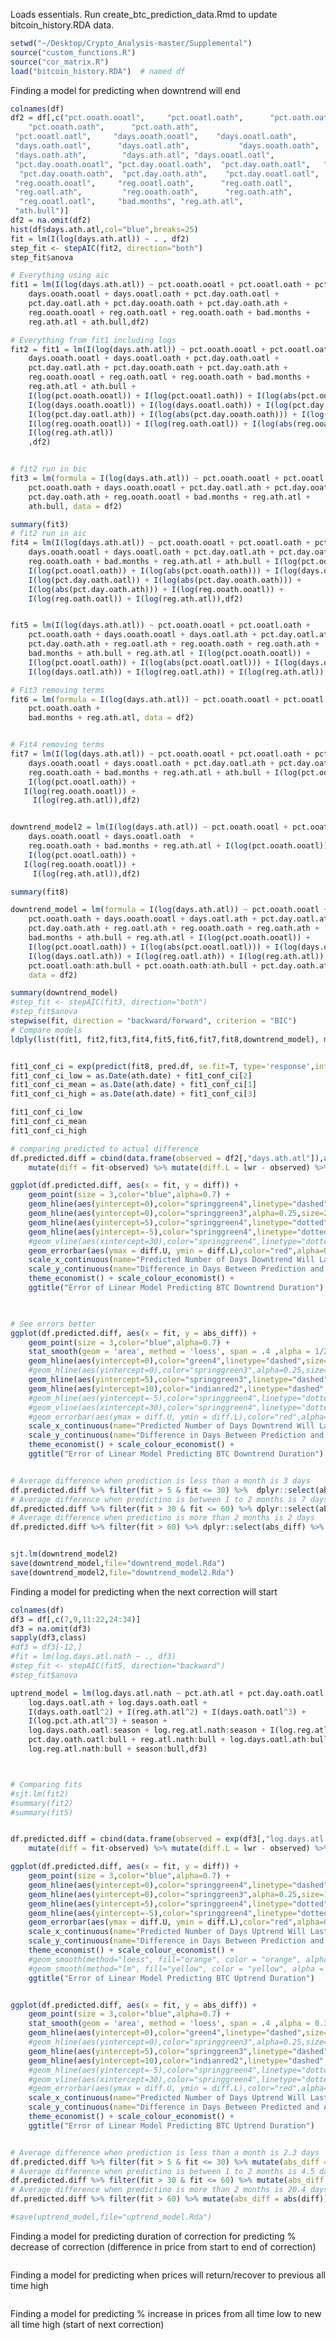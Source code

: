 
Loads essentials. Run create_btc_prediction_data.Rmd to update bitcoin_history.RDA data.
```r
setwd("~/Desktop/Crypto_Analysis-master/Supplemental")
source("custom_functions.R")
source("cor_matrix.R")
load("bitcoin_history.RDA")  # named df
```


Finding a model for predicting when downtrend will end
```r
colnames(df)
df2 = df[,c("pct.ooath.ooatl",     "pct.ooatl.oath",      "pct.oath.oatl",       "pct.oatl.ath",       
    "pct.ooath.oath",      "pct.oath.ath",         
 "pct.ooatl.oatl",     "days.ooath.ooatl",    "days.ooatl.oath",    
 "days.oath.oatl",      "days.oatl.ath",           "days.ooath.oath",    
 "days.oath.ath",        "days.ath.atl", "days.ooatl.oatl",     
 "pct.day.ooath.ooatl", "pct.day.ooatl.oath",  "pct.day.oath.oatl",   "pct.day.oatl.ath",     
  "pct.day.ooath.oath",  "pct.day.oath.ath",    "pct.day.ooatl.oatl", 
 "reg.ooath.ooatl",     "reg.ooatl.oath",      "reg.oath.oatl",      
 "reg.oatl.ath",         "reg.ooath.oath",      "reg.oath.ath",       
  "reg.ooatl.oatl",     "bad.months", "reg.ath.atl",         
 "ath.bull")]
df2 = na.omit(df2)	
hist(df$days.ath.atl,col="blue",breaks=25)
fit = lm(I(log(days.ath.atl)) ~ . , df2)
step_fit <- stepAIC(fit2, direction="both")
step_fit$anova

# Everything using aic
fit1 = lm(I(log(days.ath.atl)) ~ pct.ooath.ooatl + pct.ooatl.oath + pct.ooath.oath + 
    days.ooath.ooatl + days.ooatl.oath + pct.day.oath.oatl + 
    pct.day.oatl.ath + pct.day.ooath.oath + pct.day.oath.ath + 
    reg.ooath.ooatl + reg.oath.oatl + reg.ooath.oath + bad.months + 
    reg.ath.atl + ath.bull,df2)

# Everything from fit1 including logs
fit2 = fit1 = lm(I(log(days.ath.atl)) ~ pct.ooath.ooatl + pct.ooatl.oath + pct.ooath.oath + 
    days.ooath.ooatl + days.ooatl.oath + pct.day.oath.oatl + 
    pct.day.oatl.ath + pct.day.ooath.oath + pct.day.oath.ath + 
    reg.ooath.ooatl + reg.oath.oatl + reg.ooath.oath + bad.months + 
    reg.ath.atl + ath.bull +
	I(log(pct.ooath.ooatl)) + I(log(pct.ooatl.oath)) + I(log(abs(pct.ooath.oath))) + 
    I(log(days.ooath.ooatl)) + I(log(days.ooatl.oath)) + I(log(pct.day.oath.oatl)) + 
    I(log(pct.day.oatl.ath)) + I(log(abs(pct.day.ooath.oath))) + I(log(abs(pct.day.oath.ath))) + 
    I(log(reg.ooath.ooatl)) + I(log(reg.oath.oatl)) + I(log(abs(reg.ooath.oath))) +
	I(log(reg.ath.atl))
	,df2)


# fit2 run in bic
fit3 = lm(formula = I(log(days.ath.atl)) ~ pct.ooath.ooatl + pct.ooatl.oath + 
    pct.ooath.oath + days.ooath.ooatl + pct.day.oatl.ath + pct.day.ooath.oath + 
    pct.day.oath.ath + reg.ooath.ooatl + bad.months + reg.ath.atl + 
    ath.bull, data = df2)

summary(fit3)
# fit2 run in aic
fit4 = lm(I(log(days.ath.atl)) ~ pct.ooath.ooatl + pct.ooatl.oath + pct.ooath.oath + 
    days.ooath.ooatl + days.ooatl.oath + pct.day.oatl.ath + pct.day.oath.ath + 
    reg.ooath.oath + bad.months + reg.ath.atl + ath.bull + I(log(pct.ooath.ooatl)) + 
    I(log(pct.ooatl.oath)) + I(log(abs(pct.ooath.oath))) + I(log(days.ooatl.oath)) + 
    I(log(pct.day.oath.oatl)) + I(log(abs(pct.day.ooath.oath))) + 
    I(log(abs(pct.day.oath.ath))) + I(log(reg.ooath.ooatl)) + 
    I(log(reg.oath.oatl)) + I(log(reg.ath.atl)),df2)


fit5 = lm(I(log(days.ath.atl)) ~ pct.ooath.ooatl + pct.ooatl.oath + 
    pct.ooath.oath + days.ooath.ooatl + days.oatl.ath + pct.day.oatl.ath + 
    pct.day.oath.ath + reg.oatl.ath + reg.ooath.oath + reg.oath.ath + 
    bad.months + ath.bull + reg.ath.atl + I(log(pct.ooath.ooatl)) + 
    I(log(pct.ooatl.oath)) + I(log(abs(pct.ooatl.oatl))) + I(log(days.ooath.ooatl)) + 
    I(log(days.oatl.ath)) + I(log(reg.oatl.ath)) + I(log(reg.ath.atl)),df2)

# Fit3 removing terms
fit6 = lm(formula = I(log(days.ath.atl)) ~ pct.ooath.ooatl + pct.ooatl.oath + 
    pct.ooath.oath + 
    bad.months + reg.ath.atl, data = df2)


# Fit4 removing terms
fit7 = lm(I(log(days.ath.atl)) ~ pct.ooath.ooatl + pct.ooatl.oath + pct.ooath.oath + 
    days.ooath.ooatl + days.ooatl.oath + pct.day.oatl.ath + pct.day.oath.ath + 
    reg.ooath.oath + bad.months + reg.ath.atl + ath.bull + I(log(pct.ooath.ooatl)) + 
    I(log(pct.ooatl.oath)) + 
   I(log(reg.ooath.ooatl)) + 
     I(log(reg.ath.atl)),df2)


downtrend_model2 = lm(I(log(days.ath.atl)) ~ pct.ooath.ooatl + pct.ooatl.oath + pct.ooath.oath + 
    days.ooath.ooatl + days.ooatl.oath  +
    reg.ooath.oath + bad.months + reg.ath.atl + I(log(pct.ooath.ooatl)) + 
    I(log(pct.ooatl.oath)) + 
   I(log(reg.ooath.ooatl)) + 
     I(log(reg.ath.atl)),df2)

summary(fit8)

downtrend_model = lm(formula = I(log(days.ath.atl)) ~ pct.ooath.ooatl + pct.ooatl.oath + 
    pct.ooath.oath + days.ooath.ooatl + days.oatl.ath + pct.day.oatl.ath + 
    pct.day.oath.ath + reg.oatl.ath + reg.ooath.oath + reg.oath.ath + 
    bad.months + ath.bull + reg.ath.atl + I(log(pct.ooath.ooatl)) + 
    I(log(pct.ooatl.oath)) + I(log(abs(pct.ooatl.oatl))) + I(log(days.ooath.ooatl)) + 
    I(log(days.oatl.ath)) + I(log(reg.oatl.ath)) + I(log(reg.ath.atl)) + 
    pct.ooatl.oath:ath.bull + pct.ooath.oath:ath.bull + pct.day.oath.ath:ath.bull, 
    data = df2)

summary(downtrend_model)
#step_fit <- stepAIC(fit3, direction="both")
#step_fit$anova
stepwise(fit, direction = "backward/forward", criterion = "BIC")
# Compare models
ldply(list(fit1, fit2,fit3,fit4,fit5,fit6,fit7,fit8,downtrend_model), model_fit_stats)


fit1_conf_ci = exp(predict(fit8, pred.df, se.fit=T, type='response',interval = "conf",level=0.68)$fit)
fit1_conf_ci_low = as.Date(ath.date) + fit1_conf_ci[2] 
fit1_conf_ci_mean = as.Date(ath.date) + fit1_conf_ci[1]
fit1_conf_ci_high = as.Date(ath.date) + fit1_conf_ci[3]

fit1_conf_ci_low
fit1_conf_ci_mean
fit1_conf_ci_high

# comparing predicted to actual difference
df.predicted.diff = cbind(data.frame(observed = df2[,"days.ath.atl"]),as.data.frame(exp(predict(downtrend_model2, df2, se.fit=T, type='response',interval = "conf",level=0.68)$fit))) %>% arrange(fit) %>% dplyr::rename(observed = days.ath.atl) %>%
	mutate(diff = fit-observed) %>% mutate(diff.L = lwr - observed) %>% mutate(diff.U = upr - observed) %>% mutate(abs_diff = abs(diff))

ggplot(df.predicted.diff, aes(x = fit, y = diff)) +
    geom_point(size = 3,color="blue",alpha=0.7) +
	geom_hline(aes(yintercept=0),color="springgreen4",linetype="dashed") +
	geom_hline(aes(yintercept=0),color="springgreen3",alpha=0.25,size=20) +
	geom_hline(aes(yintercept=5),color="springgreen4",linetype="dotted") +
	geom_hline(aes(yintercept=-5),color="springgreen4",linetype="dotted") +
	#geom_vline(aes(xintercept=30),color="springgreen4",linetype="dotted") +
    geom_errorbar(aes(ymax = diff.U, ymin = diff.L),color="red",alpha=0.5, width=1) +
	scale_x_continuous(name="Predicted Number of Days Downtrend Will Last", breaks=seq(0,100,5))+
	scale_y_continuous(name="Difference in Days Between Prediction and Actual Downtrend Duration (Prediction - Actual)",breaks=seq(-100,100,5))+
    theme_economist() + scale_colour_economist() +
	ggtitle("Error of Linear Model Predicting BTC Downtrend Duration") 
	


# See errors better
ggplot(df.predicted.diff, aes(x = fit, y = abs_diff)) +
    geom_point(size = 3,color="blue",alpha=0.7) +
	stat_smooth(geom = 'area', method = 'loess', span = .4 ,alpha = 1/2, fill = "lightblue4") + 
	geom_hline(aes(yintercept=0),color="green4",linetype="dashed",size=1.2,alpha=0.75) +
	#geom_hline(aes(yintercept=0),color="springgreen3",alpha=0.25,size=25) +
	geom_hline(aes(yintercept=5),color="springgreen3",linetype="dashed",size=1.2,alpha=0.75) +
	geom_hline(aes(yintercept=10),color="indianred2",linetype="dashed",size=1.2,alpha=0.75) +
	#geom_hline(aes(yintercept=-5),color="springgreen4",linetype="dotted") +
	#geom_vline(aes(xintercept=30),color="springgreen4",linetype="dotted") +
    #geom_errorbar(aes(ymax = diff.U, ymin = diff.L),color="red",alpha=0.5, width=1) +
	scale_x_continuous(name="Predicted Number of Days Downtrend Will Last", breaks=seq(0,100,5))+
	scale_y_continuous(name="Difference in Days Between Prediction and Actual Downtrend",breaks=seq(-100,100,5))+
    theme_economist() + scale_colour_economist() +
	ggtitle("Error of Linear Model Predicting BTC Downtrend Duration")


# Average difference when prediction is less than a month is 3 days
df.predicted.diff %>% filter(fit > 5 & fit <= 30) %>%  dplyr::select(abs_diff) %>% colMeans()
# Average difference when predictino is between 1 to 2 months is 7 days
df.predicted.diff %>% filter(fit > 30 & fit <= 60) %>% dplyr::select(abs_diff) %>% colMeans()
# Average difference when predictino is more than 2 months is 2 days
df.predicted.diff %>% filter(fit > 60) %>% dplyr::select(abs_diff) %>% colMeans()


sjt.lm(downtrend_model2)
save(downtrend_model,file="downtrend_model.Rda")
save(downtrend_model2,file="downtrend_model2.Rda")
```




Finding a model for predicting when the next correction will start
```r
colnames(df)
df3 = df[,c(7,9,11:22,24:34)]
df3 = na.omit(df3)
sapply(df3,class)
#df3 = df3[-12,]
#fit = lm(log.days.atl.nath ~ ., df3)
#step_fit <- stepAIC(fit5, direction="backward")
#step_fit$anova

uptrend_model = lm(log.days.atl.nath ~ pct.ath.atl + pct.day.oath.oatl + reg.atl.nath + 
    log.days.oatl.ath + log.days.oath.oatl + 
    I(days.oath.oatl^2) + I(reg.ath.atl^2) + I(days.oath.oatl^3) + 
    I(log.pct.ath.atl^3) + season + 
    log.days.oath.oatl:season + log.reg.atl.nath:season + I(log.reg.atl.nath^3):bull + 
    pct.day.oath.oatl:bull + reg.atl.nath:bull + log.days.oatl.ath:bull + 
    log.reg.atl.nath:bull + season:bull,df3)



# Comparing fits
#sjt.lm(fit2)
#summary(fit2)
#summary(fit5)


df.predicted.diff = cbind(data.frame(observed = exp(df3[,"log.days.atl.nath"]),as.data.frame(exp(predict(uptrend_model, df3, se.fit=T, type='response',interval = "conf",level=0.68)$fit)))) %>% arrange(fit) %>% 
	mutate(diff = fit-observed) %>% mutate(diff.L = lwr - observed) %>% mutate(diff.U = upr - observed) %>% mutate(abs_diff = abs(diff))

ggplot(df.predicted.diff, aes(x = fit, y = diff)) +
    geom_point(size = 3,color="blue",alpha=0.7) +
	geom_hline(aes(yintercept=0),color="springgreen4",linetype="dashed") +
	geom_hline(aes(yintercept=0),color="springgreen3",alpha=0.25,size=12) +
	geom_hline(aes(yintercept=5),color="springgreen4",linetype="dotted") +
	geom_hline(aes(yintercept=-5),color="springgreen4",linetype="dotted") +
    geom_errorbar(aes(ymax = diff.U, ymin = diff.L),color="red",alpha=0.5, width=1) +
	scale_x_continuous(name="Predicted Number of Days Uptrend Will Last", breaks=seq(0,5000,5))+
	scale_y_continuous(name="Difference in Days Between Prediction and Actual Correction Duration (Prediction - Actual)",breaks=seq(-100,100,5))+
    theme_economist() + scale_colour_economist() +
	#geom_smooth(method="loess", fill="orange", color = "orange", alpha = 0.2, size=0.5,span=0.5) +
	#geom_smooth(method="lm", fill="yellow", color = "yellow", alpha = 0.2, size=0.5) +
	ggtitle("Error of Linear Model Predicting BTC Uptrend Duration")


ggplot(df.predicted.diff, aes(x = fit, y = abs_diff)) +
    geom_point(size = 3,color="blue",alpha=0.7) +
	stat_smooth(geom = 'area', method = 'loess', span = .4 ,alpha = 0.3, fill = "lightblue4") + 
	geom_hline(aes(yintercept=0),color="green4",linetype="dashed",size=1.2,alpha=0.75) +
	#geom_hline(aes(yintercept=0),color="springgreen3",alpha=0.25,size=25) +
	geom_hline(aes(yintercept=5),color="springgreen3",linetype="dashed",size=1.2,alpha=0.75) +
	geom_hline(aes(yintercept=10),color="indianred2",linetype="dashed",size=1.2,alpha=0.75) +
	#geom_hline(aes(yintercept=-5),color="springgreen4",linetype="dotted") +
	#geom_vline(aes(xintercept=30),color="springgreen4",linetype="dotted") +
    #geom_errorbar(aes(ymax = diff.U, ymin = diff.L),color="red",alpha=0.5, width=1) +
	scale_x_continuous(name="Predicted Number of Days Uptrend Will Last", breaks=seq(0,1000,10))+
	scale_y_continuous(name="Difference in Days Between Predicted and Actual Uptrend Duration",breaks=seq(-100,100,5))+
    theme_economist() + scale_colour_economist() +
	ggtitle("Error of Linear Model Predicting BTC Uptrend Duration")


# Average difference when prediction is less than a month is 2.3 days
df.predicted.diff %>% filter(fit > 5 & fit <= 30) %>% mutate(abs_diff = abs(diff)) %>% dplyr::select(abs_diff) %>% colMeans()
# Average difference when predictino is between 1 to 2 months is 4.5 days
df.predicted.diff %>% filter(fit > 30 & fit <= 60) %>% mutate(abs_diff = abs(diff)) %>% dplyr::select(abs_diff) %>% colMeans()
# Average difference when predictino is more than 2 months is 20.4 days
df.predicted.diff %>% filter(fit > 60) %>% mutate(abs_diff = abs(diff)) %>% dplyr::select(abs_diff) %>% colMeans()

#save(uptrend_model,file="uptrend_model.Rda")
```



Finding a model for predicting duration of correction for predicting % decrease of correction (difference in price from start to end of correction)
```r

```

Finding a model for predicting when prices will return/recover to previous all time high
```r

```

Finding a model for predicting % increase in prices from all time low to new all time high (start of next correction)
```r

```



